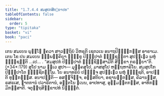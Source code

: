```yaml
---
title: "1.7.4.4 ສມສູປກສິກ຺ຂາປທ"
tableOfContents: false
sidebar:
  order: 5
type: "tipitaka"
basket: "vi"
book: "paci"
---
```



<DynamicBreadcrumb />

<Division number="609" book="paci">

<Paragraph number="1850" book="paci">
ເຕນ ສມເຍນ ພຸທ຺ໂຘ ຠຄວາ ສາວຕ຺ຖິຍໍ ວິຫຣຕິ ເຊຕວເນ ອນາຖປິຓ຺ຑິກສ຺ສ ອາຣາເມ. ເຕນ ໂຂ ປນ ສມເຍນ ຉພ຺ພຄ຺ຄິຍາ ຠິກ຺ຂູ ປິຓ຺ຑປາຕໍ ຠຸຎ຺ຊນ຺ຕາ ສູປຎ຺ເຎວ ພຫຸໍ ຠຸຎ຺ຊນ຺ຕິ …ເປ… .
</Paragraph>

<Paragraph number="1851" book="paci">
<Emphasis>“ສມສູປກໍ ປິຓ຺ຑປາຕໍ ຠຸຎ຺ຊິສ຺ສາມີຕິ ສິກ຺ຂາ ກຣຓີຍາ”</Emphasis>ຕິ. (*34*:<Emphasis>179</Emphasis>)
</Paragraph>

<Paragraph number="1852" book="paci">
<Emphasis>ສູໂປ</Emphasis> ນາມ ທ຺ເວ ສູປາ— ມຸຄ຺ຄສູໂປ, ມາສສູໂປ ຫຕ຺ຖຫາຣິໂຍ. ສມສູປໂກ ປິຓ຺ຑປາໂຕ ຠຸຎ຺ຊິຕພ຺ໂພ. ໂຍ ອນາທຣິຍໍ ປຏິຈ຺ຈ ສູປຎ຺ເຎວ ພຫຸໍ ຠຸຎ຺ຊຕິ, ອາປຕ຺ຕິ ທຸກ຺ກຏສ຺ສ.
</Paragraph>

<Paragraph number="1853" book="paci">
ອນາປຕ຺ຕິ— ອສຎ຺ຈິຈ຺ຈ, ອສ຺ສຕິຍາ, ອຊານນ຺ຕສ຺ສ, ຄິລານສ຺ສ, ຣສຣເສ, ຎາຕການໍ ປວາຣິຕານໍ, ອຕ຺ຕໂນ ຘເນນ, ອາປທາສຸ, ອຸມ຺ມຕ຺ຕກສ຺ສ, ອາທິກມ຺ມິກສ຺ສາຕິ.

</Paragraph>
</Division>

<Paragraph number="1854" type="center" book="paci">
ຈຕຸຕ຺ຖສິກ຺ຂາປທໍ ນິຏ຺ຐິຕໍ.
</Paragraph>